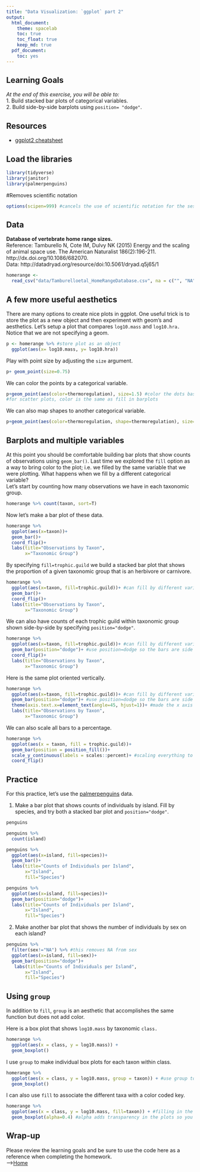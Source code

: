 ```yaml
---
title: "Data Visualization: `ggplot` part 2"
output:
  html_document: 
    theme: spacelab
    toc: true
    toc_float: true
    keep_md: true
  pdf_document:
    toc: yes
---
```


## Learning Goals
*At the end of this exercise, you will be able to:*    
1. Build stacked bar plots of categorical variables.  
2. Build side-by-side barplots using `position= "dodge"`.  

## Resources
- [ggplot2 cheatsheet](https://www.rstudio.com/wp-content/uploads/2015/03/ggplot2-cheatsheet.pdf)

## Load the libraries
```r
library(tidyverse)
library(janitor)
library(palmerpenguins)
```
#Removes scientific notation
```r
options(scipen=999) #cancels the use of scientific notation for the session
```

## Data
**Database of vertebrate home range sizes.**  
Reference: Tamburello N, Cote IM, Dulvy NK (2015) Energy and the scaling of animal space use. The American Naturalist 186(2):196-211. http://dx.doi.org/10.1086/682070.  
Data: http://datadryad.org/resource/doi:10.5061/dryad.q5j65/1  
```r
homerange <- 
  read_csv("data/Tamburelloetal_HomeRangeDatabase.csv", na = c("", "NA", "\\"))
```

## A few more useful aesthetics
There are many options to create nice plots in ggplot. One useful trick is to store the plot as a new object and then experiment with geom's and aesthetics. Let's setup a plot that compares `log10.mass` and `log10.hra.` Notice that we are not specifying a geom.
```r
p <- homerange %>% #store plot as an object
  ggplot(aes(x= log10.mass, y= log10.hra))
```

Play with point size by adjusting the `size` argument.
```r
p+ geom_point(size=0.75)
```

We can color the points by a categorical variable.
```r
p+geom_point(aes(color=thermoregulation), size=1.5) #color the dots based off different thermoregulations
#for scatter plots, color is the same as fill in barplots
```

We can also map shapes to another categorical variable.
```r
p+geom_point(aes(color=thermoregulation, shape=thermoregulation), size=1)#changes the shape of the different thermoregulations
```

## Barplots and multiple variables
At this point you should be comfortable building bar plots that show counts of observations using `geom_bar()`. Last time we explored the `fill` option as a way to bring color to the plot; i.e. we filled by the same variable that we were plotting. What happens when we fill by a different categorical variable?  
Let's start by counting how many observations we have in each taxonomic group.
```r
homerange %>% count(taxon, sort=T)
```

Now let's make a bar plot of these data.
```r
homerange %>% 
  ggplot(aes(x=taxon))+
  geom_bar()+
  coord_flip()+
  labs(title="Observations by Taxon",
       x="Taxonomic Group")
```

By specifying `fill=trophic.guild` we build a stacked bar plot that shows the proportion of a given taxonomic group that is an herbivore or carnivore.
```r
homerange %>% 
  ggplot(aes(x=taxon, fill=trophic.guild))+ #can fill by different variables
  geom_bar()+
  coord_flip()+
  labs(title="Observations by Taxon",
       x="Taxonomic Group")
```

We can also have counts of each trophic guild within taxonomic group shown side-by-side by specifying `position="dodge"`.
```r
homerange %>% 
  ggplot(aes(x=taxon, fill=trophic.guild))+ #can fill by different variables
  geom_bar(position="dodge")+ #use position=dodge so the bars are side by side and not stacked on top of each other
  coord_flip()+
  labs(title="Observations by Taxon",
       x="Taxonomic Group")
```

Here is the same plot oriented vertically.
```r
homerange %>% 
  ggplot(aes(x=taxon, fill=trophic.guild))+ #can fill by different variables
  geom_bar(position="dodge")+ #use position=dodge so the bars are side by side and not stacked on top of each other
  theme(axis.text.x=element_text(angle=45, hjust=1))+ #made the x axis text at an angle
  labs(title="Observations by Taxon",
       x="Taxonomic Group")
```

We can also scale all bars to a percentage.
```r
homerange %>% 
  ggplot(aes(x = taxon, fill = trophic.guild))+
  geom_bar(position = position_fill())+ 
  scale_y_continuous(labels = scales::percent)+ #scaling everything to a percentage
  coord_flip()
```

## Practice
For this practice, let's use the [palmerpenguins](https://allisonhorst.github.io/palmerpenguins/articles/intro.html) data.  

1. Make a bar plot that shows counts of individuals by island. Fill by species, and try both a stacked bar plot and `position="dodge"`.
```r
penguins
```


```r
penguins %>% 
  count(island)
```

```r
penguins %>% 
  ggplot(aes(x=island, fill=species))+
  geom_bar()+
  labs(title="Counts of Individuals per Island",
       x="Island",
       fill="Species")
```

```r
penguins %>% 
  ggplot(aes(x=island, fill=species))+
  geom_bar(position="dodge")+
  labs(title="Counts of Individuals per Island",
       x="Island",
       fill="Species")
```

2. Make another bar plot that shows the number of individuals by sex on each island?
```r
penguins %>% 
  filter(sex!="NA") %>% #this removes NA from sex
  ggplot(aes(x=island, fill=sex))+
  geom_bar(position="dodge")+
   labs(title="Counts of Individuals per Island",
       x="Island",
       fill="Species")
```

## Using `group`
In addition to `fill`, `group` is an aesthetic that accomplishes the same function but does not add color.

Here is a box plot that shows `log10.mass` by taxonomic `class.`
```r
homerange %>% 
  ggplot(aes(x = class, y = log10.mass)) +
  geom_boxplot()
```

I use `group` to make individual box plots for each taxon within class.
```r
homerange %>% 
  ggplot(aes(x = class, y = log10.mass, group = taxon)) + #use group to make indivodual box plots for each different axanomic group, cool but not hwlpful because we dont know what each box plot are, so use fill
  geom_boxplot()
```

I can also use `fill` to associate the different taxa with a color coded key.
```r
homerange %>% 
  ggplot(aes(x = class, y = log10.mass, fill=taxon)) + #filling in the taxon, colors in the box plot, group does not
  geom_boxplot(alpha=0.4) #alpha adds transparency in the plots so you can see the background
```

## Wrap-up  
Please review the learning goals and be sure to use the code here as a reference when completing the homework.    
-->[Home](https://jmledford3115.github.io/datascibiol/)